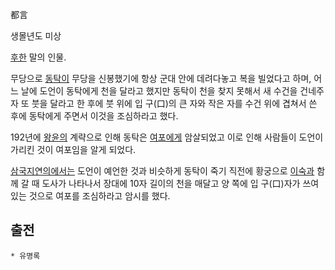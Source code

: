 都言

생몰년도 미상

[[후한]] 말의 인물.

무당으로 [[동탁]]이 무당을 신봉했기에 항상 군대 안에 데려다놓고 복을 빌었다고 하며, 어느 날에 도언이 동탁에게 천을 달라고 했지만 동탁이 천을 찾지 못해서 새 수건을 건네주자 또 붓을 달라고 한 후에 붓 위에 입 구(口)의 큰 자와 작은 자를 수건 위에 겹쳐서 쓴 후에 동탁에게 주면서 이것을 조심하라고 했다.

192년에 [[왕윤]]의 계략으로 인해 동탁은 [[여포]]에게 암살되었고 이로 인해 사람들이 도언이 가리킨 것이 여포임을 알게 되었다.

[[삼국지연의]]에서는 도언이 예언한 것과 비슷하게 동탁이 죽기 직전에 황궁으로 [[이숙]]과 함께 갈 때 도사가 나타나서 장대에 10자 길이의 천을 매달고 양 쪽에 입 구(口)자가 쓰여있는 것으로 여포를 조심하라고 암시를 했다.

== 출전 ==
 * 유명록
